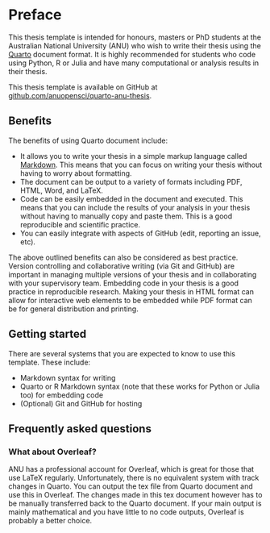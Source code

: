 # Preface {.unnumbered}

This thesis template is intended for honours, masters or PhD students at the Australian National University (ANU) who wish to write their thesis using the [Quarto](https://quarto.org/) document format. It is highly recommended for students who code using Python, R or Julia and have many computational or analysis results in their thesis.

::: callout-note
This thesis template is available on GitHub at [github.com/anuopensci/quarto-anu-thesis](https://github.com/anuopensci/quarto-anu-thesis).
:::

## Benefits

The benefits of using Quarto document include:

-   It allows you to write your thesis in a simple markup language called [Markdown](https://www.markdownguide.org/). This means that you can focus on writing your thesis without having to worry about formatting.
-   The document can be output to a variety of formats including PDF, HTML, Word, and LaTeX.
-   Code can be easily embedded in the document and executed. This means that you can include the results of your analysis in your thesis without having to manually copy and paste them. This is a good reproducible and scientific practice.
-   You can easily integrate with aspects of GitHub (edit, reporting an issue, etc).

The above outlined benefits can also be considered as best practice. Version controlling and collaborative writing (via Git and GitHub) are important in managing multiple versions of your thesis and in collaborating with your supervisory team. Embedding code in your thesis is a good practice in reproducible research. Making your thesis in HTML format can allow for interactive web elements to be embedded while PDF format can be for general distribution and printing.

## Getting started

There are several systems that you are expected to know to use this template. These include:

-   Markdown syntax for writing
-   Quarto or R Markdown syntax (note that these works for Python or Julia too) for embedding code
-   (Optional) Git and GitHub for hosting

## Frequently asked questions

### What about Overleaf?

ANU has a professional account for Overleaf, which is great for those that use LaTeX regularly. Unfortunately, there is no equivalent system with track changes in Quarto. You can output the tex file from Quarto document and use this in Overleaf. The changes made in this tex document however has to be manually transferred back to the Quarto document. If your main output is mainly mathematical and you have little to no code outputs, Overleaf is probably a better choice.
